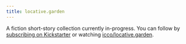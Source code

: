 ```yaml
---
title: locative.garden
---
```


A fiction short-story collection currently in-progress. You can follow by [subscribing on Kickstarter](https://kck.st/3Ft2AHf) or watching [icco/locative.garden](https://github.com/icco/locative.garden).

